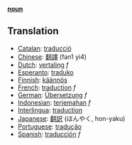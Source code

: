'''[[noun]]'''

== Translation ==
*[[Catalan]]: [[traducció]]
*[[Chinese]]: [[翻譯]] (fan1 yi4)
*[[Dutch]]: [[vertaling]] ''f''
*[[Esperanto]]: [[traduko]]
*[[Finnish]]: [[käännös]]
*[[French]]: [[traduction]] ''f''
*[[German]]: [[Übersetzung]] ''f''
*[[Indonesian]]: [[terjemah|terjemahan]] ''f''
*[[Interlingua]]: [[traduction]]
*[[Japanese]]: [[翻訳]] (ほんやく, hon-yaku)
*[[Portuguese]]: [[tradução]]
*[[Spanish]]: [[traducción]] ''f''